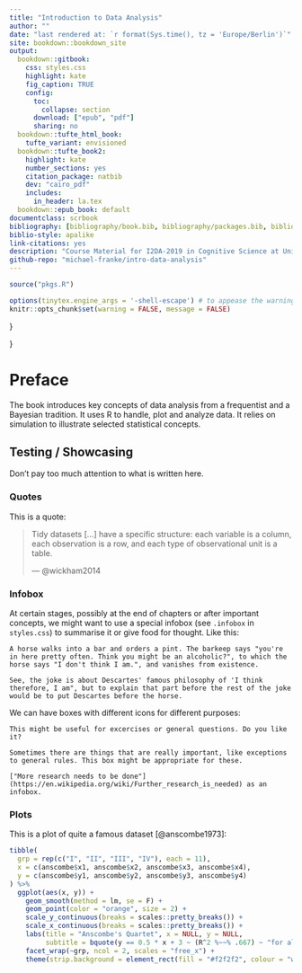 ```yaml
--- 
title: "Introduction to Data Analysis"
author: ""
date: "last rendered at: `r format(Sys.time(), tz = 'Europe/Berlin')`"
site: bookdown::bookdown_site
output:
  bookdown::gitbook:
    css: styles.css
    highlight: kate
    fig_caption: TRUE
    config:
      toc:
        collapse: section
      download: ["epub", "pdf"]
      sharing: no
  bookdown::tufte_html_book:
    tufte_variant: envisioned
  bookdown::tufte_book2:
    highlight: kate
    number_sections: yes
    citation_package: natbib
    dev: "cairo_pdf"
    includes:
      in_header: la.tex
  bookdown::epub_book: default
documentclass: scrbook
bibliography: [bibliography/book.bib, bibliography/packages.bib, bibliography/models.bib]
biblio-style: apalike
link-citations: yes
description: "Course Material for I2DA-2019 in Cognitive Science at University Osnabrück"
github-repo: "michael-franke/intro-data-analysis"
---
```


```r
source("pkgs.R")

options(tinytex.engine_args = '-shell-escape') # to appease the warning spirits
knitr::opts_chunk$set(warning = FALSE, message = FALSE)
```

<script type="text/x-mathjax-config">
  MathJax.Hub.Config({ TeX: { extensions: ["color.js"] }});
</script>

\newcommand{\set}[1]{\left \{ #1 \right \}}}
\newcommand{\tuple}[1]{\langle #1 \rangle}}
\newcommand{\mult}{\cdot}

# Preface {-}

The book introduces key concepts of data analysis from a frequentist and a Bayesian tradition. It uses R to handle, plot and analyze data. It relies on simulation to illustrate selected statistical concepts.


## Testing / Showcasing

Don't pay too much attention to what is written here.

### Quotes

This is a quote:

> Tidy datasets [...] have a specific structure: each variable is a column, each observation is a row, and each type of observational unit is a table.
>
> --- @wickham2014

### Infobox

At certain stages, possibly at the end of chapters or after important concepts, we might want to use a special infobox (see `.infobox` in `styles.css`) to summarise it or give food for thought. Like this:

```block
A horse walks into a bar and orders a pint. The barkeep says "you're in here pretty often. Think you might be an alcoholic?", to which the horse says "I don't think I am.", and vanishes from existence.

See, the joke is about Descartes' famous philosophy of 'I think therefore, I am", but to explain that part before the rest of the joke would be to put Descartes before the horse.
```

We can have boxes with different icons for different purposes:

```block
This might be useful for excercises or general questions. Do you like it?
```

```block
Sometimes there are things that are really important, like exceptions to general rules. This box might be appropriate for these.
```

```block2
["More research needs to be done"](https://en.wikipedia.org/wiki/Further_research_is_needed) as an infobox.
```

### Plots

This is a plot of quite a famous dataset [@anscombe1973]:

```r
tibble(
  grp = rep(c("I", "II", "III", "IV"), each = 11),
  x = c(anscombe$x1, anscombe$x2, anscombe$x3, anscombe$x4),
  y = c(anscombe$y1, anscombe$y2, anscombe$y3, anscombe$y4)
) %>% 
  ggplot(aes(x, y)) +
    geom_smooth(method = lm, se = F) +
    geom_point(color = "orange", size = 2) +
    scale_y_continuous(breaks = scales::pretty_breaks()) +
    scale_x_continuous(breaks = scales::pretty_breaks()) +
    labs(title = "Anscombe's Quartet", x = NULL, y = NULL,
         subtitle = bquote(y == 0.5 * x + 3 ~ (R^2 %~~% .667) ~ "for all datasets")) +
    facet_wrap(~grp, ncol = 2, scales = "free_x") +
    theme(strip.background = element_rect(fill = "#f2f2f2", colour = "white"))
```
